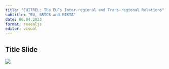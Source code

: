 ```yaml
---
title: "EUITREL: The EU’s Inter-regional and Trans-regional Relations"
subtitle: "EU, BRICS and MIKTA"
date: 06.04.2023
format: revealjs
editor: visual
---
```


## Title Slide

![](/lecture/images/2022-2023 Spring/HM 6.png)
